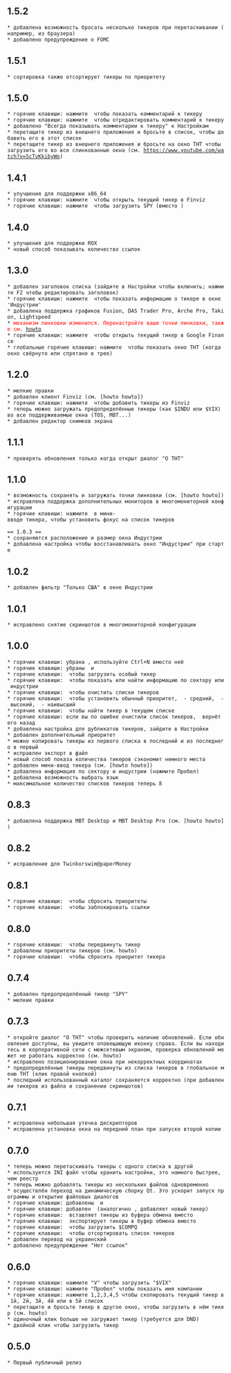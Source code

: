 == 1.5.2 ==
 * добавлена возможность бросать несколько тикеров при перетаскивании (например, из браузера)
 * добавлено предупреждение о FOMC

== 1.5.1 ==
 * сортировка также отсортирует тикеры по приоритету

== 1.5.0 ==
 * горячие клавиши: нажмите {{{X}}} чтобы показать комментарий к тикеру
 * горячие клавиши: нажмите {{{Alt+X}}} чтобы отредактировать комментарий к тикеру
 * добавлено "Всегда показывать комментарии к тикеру" к Настройкам
 * перетащите тикер из внешнего приложения и бросьте в список, чтобы добавить его в этот список
 * перетащите тикер из внешнего приложения и бросьте на окно THT чтобы загрузить его во все слинкованные окна (см. https://www.youtube.com/watch?v=5cTvKkibyWo)

== 1.4.1 ==
 * улучшения для поддержки x86_64
 * горячие клавиши: нажмите {{{F}}} чтобы открыть текущий тикер в Finviz
 * горячие клавиши: нажмите {{{D}}} чтобы загрузить SPY (вместо {{{F}}})

== 1.4.0 ==
 * улучшения для поддержки ROX
 * новый способ показывать количество ссылок

== 1.3.0 ==
 * добавлен заголовок списка (зайдите в Настройки чтобы включить; нажмите F2 чтобы редактировать заголовок)
 * горячие клавиши: нажмите {{{Пробел}}} чтобы показать информацию о тикере в окне 'Индустрии'
 * добавлена поддержка графиков Fusion, DAS Trader Pro, Arche Pro, Takion, Lightspeed
 * <font color=red>механизм линковки изменился. Перенастройте ваши точки линковки, также см. [http://www.youtube.com/playlist?list=PL5FURm9nDau8oTXumieXJl3DNDRTUlBSm howto]</font>
 * горячие клавиши: нажмите {{{G}}} чтобы открыть текущий тикер в Google Finance
 * глобальные горячие клавиши: нажмите {{{Ctrl+Alt+R}}} чтобы показать окно THT (когда окно свёрнуто или спрятано в трее)

== 1.2.0 ==
 * мелкие правки
 * добавлен клиент Finviz (см. [howto howto])
 * горячие клавиши: нажмите {{{Z}}} чтобы добавить тикеры из Finviz
 * теперь можно загружать предопределённые тикеры (как $INDU или $VIX) во все поддерживаемые окна (TOS, MBT...)
 * добавлен редактор снимков экрана

== 1.1.1 ==
 * проверять обновления только когда открыт диалог "О THT"

== 1.1.0 ==
 * возможность сохранять и загружать точки линковки (см. [howto howto])
 * исправлена поддержка дополнительных мониторов в многомониторной конфигурации
 * горячие клавиши: нажмите {{{Вверх}}} в мини-вводе тикера, чтобы установить фокус на список тикеров

 == 1.0.3 ==
 * сохраняются расположение и размер окна Индустрии
 * добавлена настройка чтобы восстанавливать окно "Индустрии" при старте

== 1.0.2 ==
 * добавлен фильтр "Только США" в окне Индустрии

== 1.0.1 ==
 * исправлено снятие скриншотов в многомониторной конфигурации

== 1.0.0 ==
 * горячие клавиши: убрана {{{N}}}, используйте Ctrl+N вместо неё
 * горячие клавиши: убраны {{{X}}} и {{{H}}}
 * горячие клавиши: {{{L}}} чтобы загрузить особый тикер
 * горячие клавиши: {{{K}}} чтобы показать или найти информацию по сектору или индустрии
 * горячие клавиши: {{{Alt+N}}} чтобы очистить списки тикеров
 * горячие клавиши: {{{Alt+1}}} чтобы установить обычный приоритет, {{{Alt+2}}} - средний, {{{Alt+3}}} - высокий, {{{Alt+4}}} - наивысший
 * горячие клавиши: {{{Ctrl+F}}} чтобы найти тикер в текущем списке
 * горячие клавиши: если вы по ошибке очистили список тикеров, {{{Ctrl+Z}}} вернёт его назад
 * добавлена настройка для дубликатов тикеров, зайдите в Настройки
 * добавлен дополнительный приоритет
 * можно копировать тикеры из первого списка в последний и из последнего в первый
 * исправлен экспорт в файл
 * новый способ показа количества тикеров сэкономит немного места
 * добавлен мини-ввод тикера (см. [howto howto])
 * добавлена информация по сектору и индустрии (нажмите Пробел)
 * добавлена возможность выбрать язык
 * максимальное количество списков тикеров теперь 8

== 0.8.3 ==
 * добавлена поддержка MBT Desktop и MBT Desktop Pro (см. [howto howto])

== 0.8.2 ==
 * исправление для Twinkorswim@paperMoney

== 0.8.1 ==
 * горячие клавиши: {{{Alt+U}}} чтобы сбросить приоритеты
 * горячие клавиши: {{{Ctrl+L}}} чтобы заблокировать ссылки

== 0.8.0 ==
 * горячие клавиши: {{{Ctrl+Up/Down/Home/End/PageUp/PageDown}}} чтобы передвинуть тикер
 * добавлены приоритеты тикеров (см. howto)
 * горячие клавиши: {{{U}}} чтобы сбросить приоритет тикера

== 0.7.4 ==
 * добавлен предопределённый тикер "SPY"
 * мелкие правки

== 0.7.3 ==
 * откройте диалог "О THT" чтобы проверить наличие обновлений. Если обновления доступны, вы увидите оповещающую иконку справа. Если вы находитесь в корпоративной сети с межсетевым экраном, проверка обновлений может не работать корректно (см. howto)
 * исправлено позиционирование окна при некорректных координатах
 * предопределённые тикеры передвинуты из списка тикеров в глобальное меню THT (клик правой кнопкой)
 * последний использованный каталог сохраняется корректно (при добавлении тикеров из файла и сохранении скриншотов)

== 0.7.1 ==
 * исправлена небольшая утечка дескрипторов
 * исправлена установка окна на передний план при запуске второй копии

== 0.7.0 ==
 * теперь можно перетаскивать тикеры с одного списка в другой
 * используется INI файл чтобы хранить настройки, это намного быстрее, чем реестр
 * теперь можно добавлять тикеры из нескольких файлов одновременно
 * осуществлён переход на динамическую сборку Qt. Это ускорит запуск программы и открытие файловых диалогов
 * горячие клавиши: добавлены {{{PageUp}}} и {{{PageDown}}}
 * горячие клавиши: добавлен {{{Insert}}} (аналогично {{{O}}}, добавляет новый тикер)
 * горячие клавиши: {{{P}}} вставляет тикеры из буфера обмена вместо {{{C}}}
 * горячие клавиши: {{{C}}} экспортирует тикеры в буфер обмена вместо {{{D}}}
 * горячие клавиши: {{{Q}}} чтобы загрузить $COMPQ
 * горячие клавиши: {{{R}}} чтобы отсортировать список тикеров
 * добавлен перевод на украинский
 * добавлено предупреждение "Нет ссылок"

== 0.6.0 ==
 * горячие клавиши: нажмите "V" чтобы загрузить "$VIX"
 * горячие клавиши: нажмите "Пробел" чтобы показать имя компании
 * горячие клавиши: нажмите 1,2,3,4,5 чтобы скопировать текущий тикер в 1й, 2й, 3й, 4й или в 5й список
 * перетащите и бросьте тикер в другое окно, чтобы загрузить в нём тикер (см. howto)
 * одиночный клик больше не загружает тикер (требуется для DND)
 * двойной клик чтобы загрузить тикер

== 0.5.0 ==
 * Первый публичный релиз